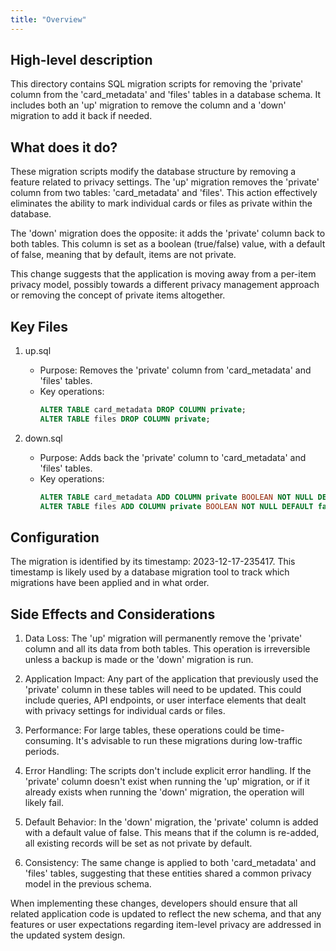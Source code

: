```yaml
---
title: "Overview"
---
```


## High-level description
This directory contains SQL migration scripts for removing the 'private' column from the 'card_metadata' and 'files' tables in a database schema. It includes both an 'up' migration to remove the column and a 'down' migration to add it back if needed.

## What does it do?
These migration scripts modify the database structure by removing a feature related to privacy settings. The 'up' migration removes the 'private' column from two tables: 'card_metadata' and 'files'. This action effectively eliminates the ability to mark individual cards or files as private within the database.

The 'down' migration does the opposite: it adds the 'private' column back to both tables. This column is set as a boolean (true/false) value, with a default of false, meaning that by default, items are not private.

This change suggests that the application is moving away from a per-item privacy model, possibly towards a different privacy management approach or removing the concept of private items altogether.

## Key Files

1. up.sql
   - Purpose: Removes the 'private' column from 'card_metadata' and 'files' tables.
   - Key operations:
     ```sql
     ALTER TABLE card_metadata DROP COLUMN private;
     ALTER TABLE files DROP COLUMN private;
     ```

2. down.sql
   - Purpose: Adds back the 'private' column to 'card_metadata' and 'files' tables.
   - Key operations:
     ```sql
     ALTER TABLE card_metadata ADD COLUMN private BOOLEAN NOT NULL DEFAULT false;
     ALTER TABLE files ADD COLUMN private BOOLEAN NOT NULL DEFAULT false;
     ```

## Configuration
The migration is identified by its timestamp: 2023-12-17-235417. This timestamp is likely used by a database migration tool to track which migrations have been applied and in what order.

## Side Effects and Considerations

1. Data Loss: The 'up' migration will permanently remove the 'private' column and all its data from both tables. This operation is irreversible unless a backup is made or the 'down' migration is run.

2. Application Impact: Any part of the application that previously used the 'private' column in these tables will need to be updated. This could include queries, API endpoints, or user interface elements that dealt with privacy settings for individual cards or files.

3. Performance: For large tables, these operations could be time-consuming. It's advisable to run these migrations during low-traffic periods.

4. Error Handling: The scripts don't include explicit error handling. If the 'private' column doesn't exist when running the 'up' migration, or if it already exists when running the 'down' migration, the operation will likely fail.

5. Default Behavior: In the 'down' migration, the 'private' column is added with a default value of false. This means that if the column is re-added, all existing records will be set as not private by default.

6. Consistency: The same change is applied to both 'card_metadata' and 'files' tables, suggesting that these entities shared a common privacy model in the previous schema.

When implementing these changes, developers should ensure that all related application code is updated to reflect the new schema, and that any features or user expectations regarding item-level privacy are addressed in the updated system design.